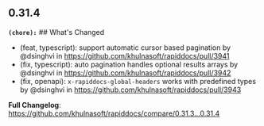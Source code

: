 ## 0.31.4
**`(chore):`** ## What's Changed
* (feat, typescript): support automatic cursor based pagination by @dsinghvi in https://github.com/khulnasoft/rapiddocs/pull/3941
* (fix, typescript): auto pagination handles optional results arrays by @dsinghvi in https://github.com/khulnasoft/rapiddocs/pull/3942
* (fix, openapi):  `x-rapiddocs-global-headers` works with predefined types by @dsinghvi in https://github.com/khulnasoft/rapiddocs/pull/3943


**Full Changelog**: https://github.com/khulnasoft/rapiddocs/compare/0.31.3...0.31.4

